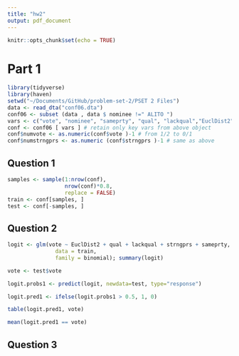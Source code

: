 ```yaml
---
title: "hw2"
output: pdf_document
---
```


```r
knitr::opts_chunk$set(echo = TRUE)
```

# Part 1

```r
library(tidyverse)
library(haven)
setwd("~/Documents/GitHub/problem-set-2/PSET 2 Files")
data <- read_dta("conf06.dta")
conf06 <- subset (data , data $ nominee !=" ALITO ")
vars <- c("vote", "nominee", "sameprty", "qual", "lackqual","EuclDist2", "strngprs") # vector of vars
conf <- conf06 [ vars ] # retain only key vars from above object
conf$numvote <- as.numeric(conf$vote )-1 # from 1/2 to 0/1
conf$numstrngprs <- as.numeric (conf$strngprs )-1 # same as above

```



## Question 1

```r
samples <- sample(1:nrow(conf), 
                  nrow(conf)*0.8, 
                  replace = FALSE)
train <- conf[samples, ]
test <- conf[-samples, ]

```


## Question 2

```r
logit <- glm(vote ~ EuclDist2 + qual + lackqual + strngprs + sameprty,
               data = train,
               family = binomial); summary(logit)

vote <- test$vote

logit.probs1 <- predict(logit, newdata=test, type="response") 

logit.pred1 <- ifelse(logit.probs1 > 0.5, 1, 0)

table(logit.pred1, vote)

mean(logit.pred1 == vote)
```


## Question 3

```r


```

